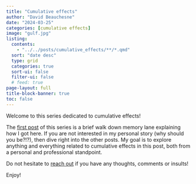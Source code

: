 ```yaml
---
title: "Cumulative effects"
author: "David Beauchesne"
date: "2024-03-25"
categories: [cumulative effects]
image: "gulf.jpg"
listing:
  contents: 
    - "../../posts/cumulative_effects/**/*.qmd"
  sort: "date desc"
  type: grid
  categories: true
  sort-ui: false
  filter-ui: false
  # feed: true
page-layout: full
title-block-banner: true
toc: false
---
```


Welcome to this series dedicated to cumulative effects! 

The [first post](link.here) of this series is a brief walk down memory lane explaining how I got here. If you are not interested in my personal story (why should you be?!?), then dive right into the other posts. My goal is to explore anything and everything related to cumulative effects in this post, both from a personal and professional standpoint. 

Do not hesitate to [reach out](mailto:david.beauchesne@insileco.io) if you have any thoughts, comments or insults! 

Enjoy! 

